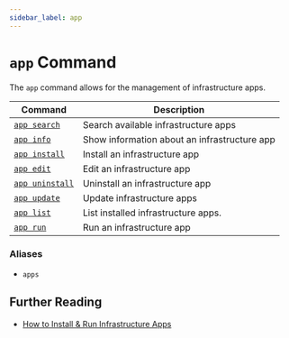 ```yaml
---
sidebar_label: app
---
```


# `app` Command

The `app` command allows for the management of infrastructure apps.

| Command                            | Description                                  |
| ---------------------------------- | -------------------------------------------- |
| [`app search`](./search.mdx)       | Search available infrastructure apps         |
| [`app info`](./info.mdx)           | Show information about an infrastructure app |
| [`app install`](./install.mdx)     | Install an infrastructure app                |
| [`app edit`](./edit.mdx)           | Edit an infrastructure app                   |
| [`app uninstall`](./uninstall.mdx) | Uninstall an infrastructure app              |
| [`app update`](./update.mdx)       | Update infrastructure apps                   |
| [`app list`](./list.mdx)           | List installed infrastructure apps.          |
| [`app run`](./run.mdx)             | Run an infrastructure app                    |

### Aliases

- `apps`

## Further Reading

- [How to Install & Run Infrastructure Apps](../../../how-to-guides/infrastructure-apps/install-and-run-infrastructure-apps.mdx)
